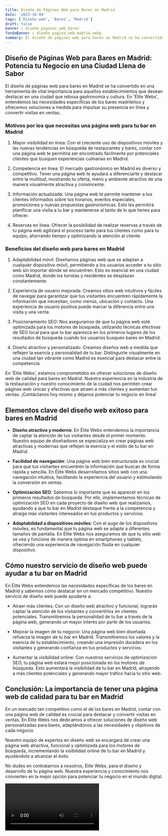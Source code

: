 ```yaml
---
title: Diseño de Páginas Web para Bares en Madrid
date: '2023-10-04'
tags: ['Diseño web', 'Bares', 'Madrid']
draft: false
banner : diseño_paginas_web_bares
fondoBanner : diseño_pagina_web_madrid.webp
summary: El diseño de páginas web para bares en Madrid se ha convertido en una herramienta de vital importancia para aquellos establecimientos que desean destacar en una ciudad que rebosa gastronomía y cultura. En 'Élite Webs', entendemos las necesidades específicas de los bares madrileños y ofrecemos soluciones a medida para impulsar su presencia en línea y convertir visitas en ventas.
---
```


## Diseño de Páginas Web para Bares en Madrid: Potencia tu Negocio en una Ciudad Llena de Sabor

El diseño de páginas web para bares en Madrid se ha convertido en una herramienta de vital importancia para aquellos establecimientos que desean destacar en una ciudad que rebosa gastronomía y cultura. En 'Élite Webs', entendemos las necesidades específicas de los bares madrileños y ofrecemos soluciones a medida para impulsar su presencia en línea y convertir visitas en ventas.

### Motivos por los que necesitas una página web para tu bar en Madrid

1. Mayor visibilidad en línea: Con el creciente uso de dispositivos móviles y las nuevas tendencias en búsqueda de restaurantes y bares, contar con una página web te permitirá ser encontrado fácilmente por potenciales clientes que busquen experiencias culinarias en Madrid.

2. Competencia en línea: El mercado gastronómico en Madrid es diverso y competitivo. Tener una página web te ayudará a diferenciarte y destacar entre la multitud, mostrando tu oferta, menú y ambiente atractivo de una manera visualmente atractiva y convincente.

3. Información actualizada: Una página web te permite mantener a tus clientes informados sobre tus horarios, eventos especiales, promociones y nuevas propuestas gastronómicas. Esto les permitirá planificar una visita a tu bar y mantenerse al tanto de lo que tienes para ofrecer.

4. Reservas en línea: Ofrecer la posibilidad de realizar reservas a través de tu página web agilizará el proceso tanto para tus clientes como para tu equipo, ahorrando tiempo y optimizando la atención al cliente.

### Beneficios del diseño web para bares en Madrid

1. Adaptabilidad móvil: Diseñamos páginas web que se adaptan a cualquier dispositivo móvil, permitiendo a los usuarios acceder a tu sitio web sin importar dónde se encuentren. Esto es esencial en una ciudad como Madrid, donde los turistas y residentes se desplazan constantemente.

2. Experiencia de usuario mejorada: Creamos sitios web intuitivos y fáciles de navegar para garantizar que tus visitantes encuentren rápidamente la información que necesitan, como menús, ubicación y contacto. Una experiencia de usuario positiva puede marcar la diferencia entre una visita y una venta.

3. Posicionamiento SEO: Nos aseguramos de que tu página web esté optimizada para los motores de búsqueda, utilizando técnicas efectivas de SEO local para que tu bar aparezca en los primeros lugares de los resultados de búsqueda cuando los usuarios busquen bares en Madrid.

4. Diseño atractivo y personalizado: Creamos diseños web a medida que reflejen la esencia y personalidad de tu bar. Distinguirte visualmente en una ciudad tan vibrante como Madrid es esencial para destacar entre la competencia.

En 'Élite Webs', estamos comprometidos en ofrecer soluciones de diseño web de calidad para bares en Madrid. Nuestra experiencia en la industria de la restauración y nuestro conocimiento de la ciudad nos permiten crear páginas web únicas y efectivas que atraen a más clientes y aumentan tus ventas. ¡Contáctanos hoy mismo y déjanos potenciar tu negocio en línea!

<GifSeo />

<Cta />

## Elementos clave del diseño web exitoso para bares en Madrid

- **Diseño atractivo y moderno**: En Élite Webs entendemos la importancia de captar la atención de tus visitantes desde el primer momento. Nuestro equipo de diseñadores se especializa en crear páginas web atractivas y modernas que reflejen la esencia y el estilo de tu bar en Madrid.

- **Facilidad de navegación**: Una página web bien estructurada es crucial para que tus visitantes encuentren la información que buscan de forma rápida y sencilla. En Élite Webs desarrollamos sitios web con una navegación intuitiva, facilitando la experiencia del usuario y estimulando la conversión en ventas.

- **Optimización SEO**: Sabemos lo importante que es aparecer en los primeros resultados de búsqueda. Por ello, implementamos técnicas de optimización SEO en cada proyecto de diseño web que realizamos, ayudando a que tu bar en Madrid destaque frente a la competencia y atraiga más visitantes interesados en tus productos y servicios.

- **Adaptabilidad a dispositivos móviles**: Con el auge de los dispositivos móviles, es fundamental que tu página web se adapte a diferentes tamaños de pantalla. En Élite Webs nos aseguramos de que tu sitio web se vea y funcione de manera óptima en smartphones y tablets, ofreciendo una experiencia de navegación fluida en cualquier dispositivo.

## Cómo nuestro servicio de diseño web puede ayudar a tu bar en Madrid

En Élite Webs entendemos las necesidades específicas de los bares en Madrid y sabemos cómo destacar en un mercado competitivo. Nuestro servicio de diseño web puede ayudarte a:

- Atraer más clientes: Con un diseño web atractivo y funcional, lograrás captar la atención de los visitantes y convertirlos en clientes potenciales. Transmitiremos la personalidad de tu bar a través de la página web, generando un mayor interés por parte de los usuarios.

- Mejorar la imagen de tu negocio: Una página web bien diseñada refuerza la imagen de tu bar en Madrid. Transmitiremos los valores y la esencia de tu establecimiento, creando una impresión duradera en los visitantes y generando confianza en tus productos y servicios.

- Aumentar la visibilidad online: Con nuestros servicios de optimización SEO, tu página web estará mejor posicionada en los motores de búsqueda. Esto aumentará la visibilidad de tu bar en Madrid, atrayendo a más clientes potenciales y generando mayor tráfico hacia tu sitio web.

## Conclusión: La importancia de tener una página web de calidad para tu bar en Madrid

En un mercado tan competitivo como el de los bares en Madrid, contar con una página web de calidad es crucial para destacar y convertir visitas en ventas. En Élite Webs nos dedicamos a ofrecer soluciones de diseño web personalizadas para bares, adaptándonos a las necesidades y objetivos de cada negocio.

Nuestro equipo de expertos en diseño web se encargará de crear una página web atractiva, funcional y optimizada para los motores de búsqueda, incrementando la visibilidad online de tu bar en Madrid y ayudándote a alcanzar el éxito.

No dudes en contratarnos a nosotros, Élite Webs, para el diseño y desarrollo de tu página web. Nuestra experiencia y conocimiento nos convierten en la mejor opción para potenciar tu negocio en el mundo digital.

<Video />

<CtaBot job='Bares' city='Madrid'/>

<Gmaps query='Madrid+españa+maps' />